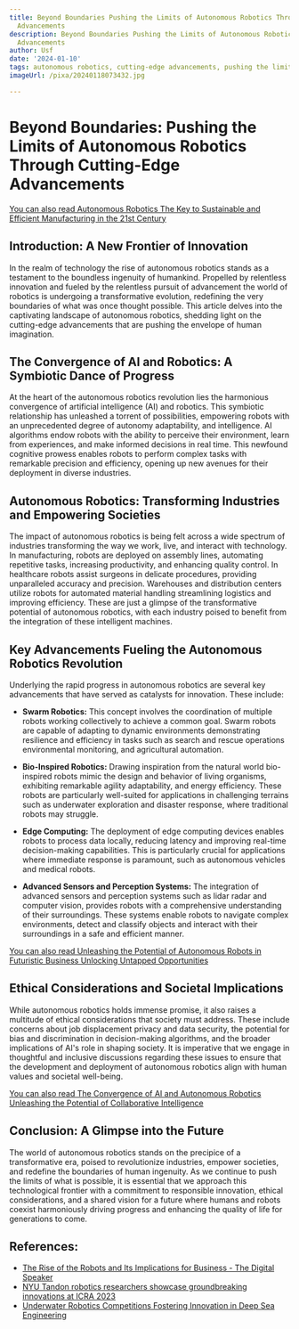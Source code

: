```yaml
---
title: Beyond Boundaries Pushing the Limits of Autonomous Robotics Through Cutting-Edge
  Advancements
description: Beyond Boundaries Pushing the Limits of Autonomous Robotics Through Cutting-Edge
  Advancements
author: Usf
date: '2024-01-10'
tags: autonomous robotics, cutting-edge advancements, pushing the limits, beyond boundaries
imageUrl: /pixa/20240118073432.jpg

---
```

# Beyond Boundaries: Pushing the Limits of Autonomous Robotics Through Cutting-Edge Advancements

[You can  also read Autonomous Robotics The Key to Sustainable  and Efficient Manufacturing in the 21st Century](Autonomous%20Robotics%20The%20Key%20to%20Sustainable%20and%20Efficient%20Manufacturing%20in%20the%2021st%20Century)


## Introduction: A New Frontier of Innovation

In the realm of technology the rise of autonomous robotics stands as a testament  to the boundless ingenuity of  humankind. Propelled by relentless innovation and fueled by the relentless pursuit of advancement the world of robotics is undergoing a transformative evolution, redefining the very boundaries of what was once  thought possible. This article delves into the captivating landscape of autonomous robotics, shedding light on the cutting-edge advancements that are pushing the envelope of human imagination.

## The Convergence of AI and Robotics: A Symbiotic Dance of Progress

At  the heart of the autonomous robotics revolution  lies the harmonious convergence of artificial intelligence (AI) and robotics. This symbiotic relationship has unleashed a torrent of possibilities, empowering robots with  an  unprecedented degree of  autonomy adaptability, and intelligence. AI algorithms  endow robots with the ability to perceive their environment,  learn from  experiences, and make informed decisions in real time.  This newfound cognitive  prowess enables robots to perform complex tasks  with  remarkable precision and efficiency, opening up  new avenues for their  deployment in diverse industries.

## Autonomous Robotics: Transforming Industries and Empowering Societies

The impact of autonomous  robotics is being felt across a wide  spectrum of industries transforming the way we work,  live, and interact with  technology. In manufacturing, robots  are deployed on assembly lines, automating  repetitive tasks, increasing productivity, and enhancing quality control. In healthcare robots assist surgeons in delicate procedures, providing unparalleled accuracy and precision. Warehouses and distribution centers utilize robots for automated material handling streamlining logistics and improving efficiency. These are just a glimpse of the  transformative potential of autonomous robotics, with each industry poised to benefit from the integration of  these intelligent machines.

## Key Advancements Fueling the Autonomous Robotics Revolution

Underlying the rapid progress in autonomous robotics are  several key advancements that  have served as catalysts for innovation. These include:

- **Swarm Robotics:**  This concept involves the coordination of multiple robots working collectively to  achieve a common goal. Swarm  robots are capable of  adapting to dynamic environments demonstrating  resilience and efficiency in tasks such as search and rescue operations environmental monitoring, and agricultural automation.

- **Bio-Inspired  Robotics:** Drawing inspiration from the natural world  bio-inspired robots mimic the design and behavior of living organisms, exhibiting remarkable agility adaptability, and  energy efficiency. These robots are particularly well-suited for applications in challenging terrains  such as underwater exploration and disaster response, where traditional robots may struggle.

- **Edge Computing:** The deployment of edge computing devices enables robots to process data locally, reducing latency and improving real-time  decision-making  capabilities. This is particularly crucial for  applications where immediate response  is paramount, such as autonomous vehicles  and medical robots.

- **Advanced Sensors and Perception Systems:** The integration of advanced sensors and perception systems  such  as lidar  radar  and computer vision, provides robots with a comprehensive understanding of their surroundings. These systems enable  robots to navigate complex  environments, detect and classify objects and interact with their  surroundings in a safe and efficient  manner.

[You can also read Unleashing the Potential of Autonomous Robots in Futuristic  Business Unlocking Untapped Opportunities](Unleashing%20the%20Potential%20of%20Autonomous%20Robots%20in%20Futuristic%20Business%20Unlocking%20Untapped%20Opportunities)


## Ethical Considerations and Societal Implications

While autonomous robotics holds immense promise, it also raises a  multitude of  ethical considerations that society must address. These include concerns about job displacement privacy and data security, the potential for bias and discrimination in decision-making algorithms, and the broader implications of AI's role in shaping society.  It is  imperative that we  engage in thoughtful and inclusive discussions regarding these issues to ensure  that the development and deployment of autonomous robotics align with human values and  societal well-being.

[You  can also read The  Convergence of AI and Autonomous Robotics Unleashing  the Potential  of Collaborative Intelligence](The%20Convergence%20of%20AI%20and%20Autonomous%20Robotics%20Unleashing%20the%20Potential%20of%20Collaborative%20Intelligence)


## Conclusion: A Glimpse into the  Future

The world of autonomous robotics stands on the precipice of  a transformative era, poised to revolutionize industries, empower societies, and redefine the boundaries of human ingenuity.  As we continue to push the limits of what is possible, it is essential that we approach this technological frontier with a commitment to  responsible innovation, ethical considerations,  and a shared vision for a future where humans  and robots coexist harmoniously driving progress and enhancing the quality  of life for generations to come.

## References:
- [The Rise of the Robots and Its Implications for Business - The Digital Speaker](https://www.thedigitalspeaker.com/rise-robots-implications-business/)
- [NYU Tandon robotics researchers showcase groundbreaking innovations at ICRA 2023](https://engineering.nyu.edu/news/nyu-tandon-robotics-researchers-showcase-groundbreaking-innovations-icra-2023)
- [Underwater Robotics Competitions Fostering Innovation in Deep Sea Engineering](https://utilitiesone.com/underwater-robotics-competitions-fostering-innovation-in-deep-sea-engineering)
